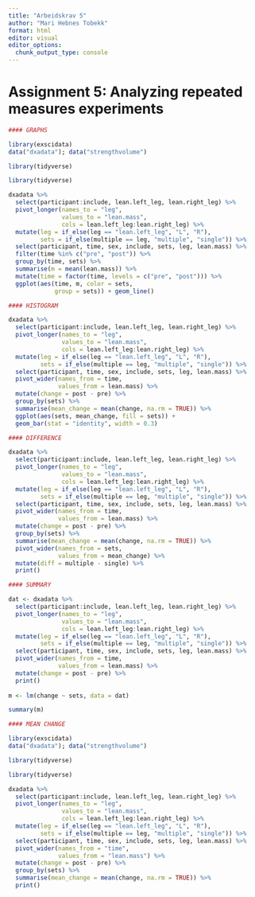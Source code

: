 ```yaml
---
title: "Arbeidskrav 5"
author: "Mari Hebnes Tobekk"
format: html
editor: visual
editor_options: 
  chunk_output_type: console
---
```


# **Assignment 5: Analyzing repeated measures experiments**

```r
#### GRAPHS

library(exscidata)
data("dxadata"); data("strengthvolume")

library(tidyverse)

library(tidyverse)

dxadata %>%
  select(participant:include, lean.left_leg, lean.right_leg) %>%
  pivot_longer(names_to = "leg", 
               values_to = "lean.mass", 
               cols = lean.left_leg:lean.right_leg) %>%
  mutate(leg = if_else(leg == "lean.left_leg", "L", "R"), 
         sets = if_else(multiple == leg, "multiple", "single")) %>%
  select(participant, time, sex, include, sets, leg, lean.mass) %>%
  filter(time %in% c("pre", "post")) %>%
  group_by(time, sets) %>%
  summarise(m = mean(lean.mass)) %>%
  mutate(time = factor(time, levels = c("pre", "post"))) %>%
  ggplot(aes(time, m, color = sets,
             group = sets)) + geom_line()
```

```r
#### HISTOGRAM

dxadata %>%
  select(participant:include, lean.left_leg, lean.right_leg) %>%
  pivot_longer(names_to = "leg", 
               values_to = "lean.mass", 
               cols = lean.left_leg:lean.right_leg) %>%
  mutate(leg = if_else(leg == "lean.left_leg", "L", "R"), 
         sets = if_else(multiple == leg, "multiple", "single")) %>%
  select(participant, time, sex, include, sets, leg, lean.mass) %>%
  pivot_wider(names_from = time, 
              values_from = lean.mass) %>%
  mutate(change = post - pre) %>%
  group_by(sets) %>%
  summarise(mean_change = mean(change, na.rm = TRUE)) %>%
  ggplot(aes(sets, mean_change, fill = sets)) + 
  geom_bar(stat = "identity", width = 0.3)
```

```r
#### DIFFERENCE

dxadata %>%
  select(participant:include, lean.left_leg, lean.right_leg) %>%
  pivot_longer(names_to = "leg", 
               values_to = "lean.mass", 
               cols = lean.left_leg:lean.right_leg) %>%
  mutate(leg = if_else(leg == "lean.left_leg", "L", "R"), 
         sets = if_else(multiple == leg, "multiple", "single")) %>%
  select(participant, time, sex, include, sets, leg, lean.mass) %>%
  pivot_wider(names_from = time, 
              values_from = lean.mass) %>%
  mutate(change = post - pre) %>%
  group_by(sets) %>%
  summarise(mean_change = mean(change, na.rm = TRUE)) %>%
  pivot_wider(names_from = sets, 
              values_from = mean_change) %>%
  mutate(diff = multiple - single) %>%
  print()
```

```r
#### SUMMARY

dat <- dxadata %>%
  select(participant:include, lean.left_leg, lean.right_leg) %>%
  pivot_longer(names_to = "leg", 
               values_to = "lean.mass", 
               cols = lean.left_leg:lean.right_leg) %>%
  mutate(leg = if_else(leg == "lean.left_leg", "L", "R"), 
         sets = if_else(multiple == leg, "multiple", "single")) %>%
  select(participant, time, sex, include, sets, leg, lean.mass) %>%
  pivot_wider(names_from = time, 
              values_from = lean.mass) %>%
  mutate(change = post - pre) %>%
  print()
  
m <- lm(change ~ sets, data = dat)

summary(m)
```

```r
#### MEAN CHANGE

library(exscidata)
data("dxadata"); data("strengthvolume")

library(tidyverse)

library(tidyverse)

dxadata %>%
  select(participant:include, lean.left_leg, lean.right_leg) %>%
  pivot_longer(names_to = "leg", 
               values_to = "lean.mass", 
               cols = lean.left_leg:lean.right_leg) %>%
  mutate(leg = if_else(leg == "lean.left_leg", "L", "R"), 
         sets = if_else(multiple == leg, "multiple", "single")) %>%
  select(participant, time, sex, include, sets, leg, lean.mass) %>%
  pivot_wider(names_from = "time",
              values_from = "lean.mass") %>%
  mutate(change = post - pre) %>%
  group_by(sets) %>%
  summarise(mean_change = mean(change, na.rm = TRUE)) %>%
  print()
```

```r

```
